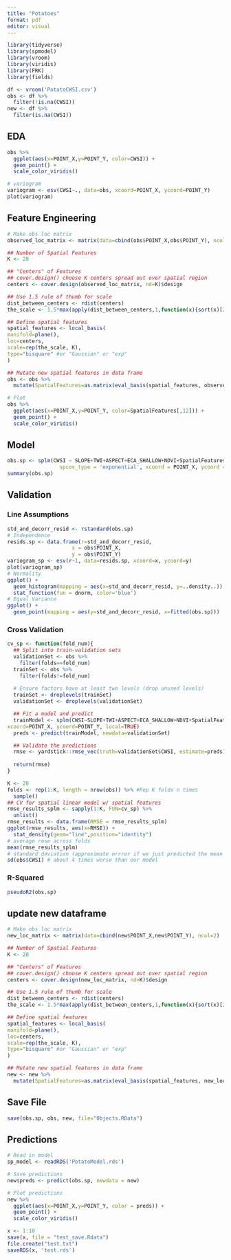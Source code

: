 ```yaml
---
title: "Potatoes"
format: pdf
editor: visual
---
```


```r
library(tidyverse)
library(spmodel)
library(vroom)
library(viridis)
library(FRK)
library(fields)

df <- vroom('PotatoCWSI.csv')
obs <- df %>%
  filter(!is.na(CWSI))
new <- df %>%
  filter(is.na(CWSI))
```

## EDA

```r
obs %>%
  ggplot(aes(x=POINT_X,y=POINT_Y, color=CWSI)) +
  geom_point() +
  scale_color_viridis()
```

```r
# variogram
variogram <- esv(CWSI~., data=obs, xcoord=POINT_X, ycoord=POINT_Y)
plot(variogram)
```

## Feature Engineering

```r
# Make obs loc matrix
observed_loc_matrix <- matrix(data=cbind(obs$POINT_X,obs$POINT_Y), ncol=2)

## Number of Spatial Features
K <- 20

## "Centers" of Features
## cover.design() choose K centers spread out over spatial region
centers <- cover.design(observed_loc_matrix, nd=K)$design

## Use 1.5 rule of thumb for scale
dist_between_centers <- rdist(centers)
the_scale <- 1.5*max(apply(dist_between_centers,1,function(x){sort(x)[2]}))

## Define spatial features
spatial_features <- local_basis(
manifold=plane(),
loc=centers,
scale=rep(the_scale, K),
type="bisquare" #or "Gaussian" or "exp"
)

## Mutate new spatial features in data frame
obs <- obs %>%
  mutate(SpatialFeatures=as.matrix(eval_basis(spatial_features, observed_loc_matrix)))
```

```r
# Plot
obs %>%
  ggplot(aes(x=POINT_X,y=POINT_Y, color=SpatialFeatures[,12])) +
  geom_point() +
  scale_color_viridis()
```

## Model

```r
obs.sp <- splm(CWSI ~ SLOPE+TWI+ASPECT+ECA_SHALLOW+NDVI+SpatialFeatures, data = obs,
                 spcov_type = 'exponential', xcoord = POINT_X, ycoord = POINT_Y)
summary(obs.sp)
```

## Validation

### Line Assumptions

```r
std_and_decorr_resid <- rstandard(obs.sp)
# Independence
resids.sp <- data.frame(r=std_and_decorr_resid,
                     x = obs$POINT_X,
                     y = obs$POINT_Y)
variogram_sp <- esv(r~1, data=resids.sp, xcoord=x, ycoord=y)
plot(variogram_sp)
# Normality
ggplot() +
  geom_histogram(mapping = aes(x=std_and_decorr_resid, y=..density..)) +
  stat_function(fun = dnorm, color='blue')
# Equal Variance
ggplot() +
  geom_point(mapping = aes(y=std_and_decorr_resid, x=fitted(obs.sp)))
```

### Cross Validation

```r
cv_sp <- function(fold_num){
  ## Split into train-validation sets
  validationSet <- obs %>%
    filter(folds==fold_num)
  trainSet <- obs %>%
    filter(folds!=fold_num)
  
  # Ensure factors have at least two levels (drop unused levels)
  trainSet <- droplevels(trainSet)
  validationSet <- droplevels(validationSet)

  ## Fit a model and predict
  trainModel <- splm(CWSI~SLOPE+TWI+ASPECT+ECA_SHALLOW+NDVI+SpatialFeatures[,1]+SpatialFeatures[,2]+SpatialFeatures[,3]+SpatialFeatures[,4]+SpatialFeatures[,5]+SpatialFeatures[,6]+SpatialFeatures[,7]+SpatialFeatures[,8]+SpatialFeatures[,9]+SpatialFeatures[,10]+SpatialFeatures[,11]+SpatialFeatures[,12]+SpatialFeatures[,13]+SpatialFeatures[,14]+SpatialFeatures[,15]+SpatialFeatures[,16]+SpatialFeatures[,17]+SpatialFeatures[,18]+SpatialFeatures[,19]+SpatialFeatures[,20], data=obs, spcov_type="exponential",
xcoord=POINT_X, ycoord=POINT_Y, local=TRUE)
  preds <- predict(trainModel, newdata=validationSet)

  ## Validate the predictions
  rmse <- yardstick::rmse_vec(truth=validationSet$CWSI, estimate=preds)
  
  return(rmse)
}

K <- 20
folds <- rep(1:K, length = nrow(obs)) %>% #Rep K folds n times
  sample()
## CV for spatial linear model w/ spatial features
rmse_results_splm <- sapply(1:K, FUN=cv_sp) %>%
  unlist()
rmse_results <- data.frame(RMSE = rmse_results_splm)
ggplot(rmse_results, aes(x=RMSE)) +
  stat_density(geom="line",position="identity")
# average rmse across folds
mean(rmse_results_splm)
# standard deviation (approximate errror if we just predicted the mean for everything)
sd(obs$CWSI) # about 4 times worse than our model
```

### R-Squared

```r
pseudoR2(obs.sp)
```

## update new dataframe

```r
# Make obs loc matrix
new_loc_matrix <- matrix(data=cbind(new$POINT_X,new$POINT_Y), ncol=2)

## Number of Spatial Features
K <- 20

## "Centers" of Features
## cover.design() choose K centers spread out over spatial region
centers <- cover.design(new_loc_matrix, nd=K)$design

## Use 1.5 rule of thumb for scale
dist_between_centers <- rdist(centers)
the_scale <- 1.5*max(apply(dist_between_centers,1,function(x){sort(x)[2]}))

## Define spatial features
spatial_features <- local_basis(
manifold=plane(),
loc=centers,
scale=rep(the_scale, K),
type="bisquare" #or "Gaussian" or "exp"
)

## Mutate new spatial features in data frame
new <- new %>%
  mutate(SpatialFeatures=as.matrix(eval_basis(spatial_features, new_loc_matrix)))
```

## Save File

```r
save(obs.sp, obs, new, file="Objects.RData")
```

## Predictions

```r
# Read in model
sp_model <- readRDS('PotatoModel.rds')

# Save predictions
new$preds <- predict(obs.sp, newdata = new)

# Plot predictions
new %>%
  ggplot(aes(x=POINT_X,y=POINT_Y, color = preds)) +
  geom_point() +
  scale_color_viridis()
```

```r
x <- 1:10
save(x, file = "test_save.Rdata")
file.create("test.txt")
saveRDS(x, 'test.rds')
```
